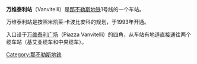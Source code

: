 {{Infobox station 
| name          = [[File:Logo_Metropolitane_Italia.svg|left]] 万维泰利站
| type          = 地铁站
| image         = Stazione Vanvitelli.jpg
| image_caption = 
| address       = [[那不勒斯|那不勒斯]][[万维泰利广场|万维泰利广场]]
| coordinates   = 
| line          = 1号线
| other         = 中央缆车<br>基艾亚缆车<br>蒙特桑托缆车<br>市区和郊区巴士
| opened        = 1993
| operator      = ANM
| services      = [[File:Feature_parking.svg|20px]] [[File:Feature_ticket_office.svg|20px]] [[File:Aiga_escalator.svg|20px]] [[File:Feature_elevators.svg|20px]] [[File:Feature_accessible.svg|20px]]  [[File:Feature_suburban_buses.svg|20px]]
}}
'''万维泰利站'''（Vanvitelli）是[[那不勒斯地铁|那不勒斯地铁]]1号线的一个车站。

万维泰利站是按照米凯莱·卡波比安科的规划，于1993年开通。

入口设于[[万维泰利广场|万维泰利广场]]（Piazza Vanvitelli）的四角，从车站有地道直接通往两个缆车站（基艾亚缆车和中央缆车）。

{{coord|40|50|38|N|14|13|55|E|region:IT_type:landmark_source:kolossus-itwiki|display=title}}
[[Category:那不勒斯地铁|Category:那不勒斯地铁]]